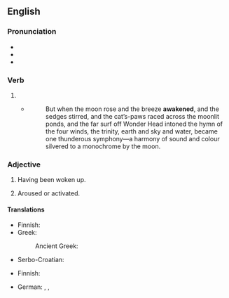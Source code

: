 ==English==

===Pronunciation===
* {{IPA|en|/əˈweɪkənd/}}
* {{hyph|en|awak|ened}}
* {{audio|en|en-us-awakened.ogg|Audio (US)}}

===Verb===
{{head|en|verb form}}

# {{en-past of|awaken}}
#* {{RQ:Chmbrs YngrSt|VIII}}
#*: But when the moon rose and the breeze '''awakened''', and the sedges stirred, and the cat’s-paws raced across the moonlit ponds, and the far surf off Wonder Head intoned the hymn of the four winds, the trinity, earth and sky and water, became one thunderous symphony&mdash;a harmony of sound and colour silvered to a monochrome by the moon.

===Adjective===
{{en-adj}}

# Having been woken up.
#: {{ux|en|the '''awakened''' baby began to cry}}
# Aroused or activated.
#: {{ux|en|an '''awakened''' interest in ballet}}

====Translations====
{{trans-top|having been woken up}}
* Finnish: {{t+|fi|herätetty}}
* Greek:
*: Ancient Greek: {{t|grc|ἔξυπνος}}
{{trans-mid}}
* Serbo-Croatian: {{t|sh|probuđen|m}}
{{trans-bottom}}

{{trans-top|aroused or activated}}
* Finnish: {{t+|fi|herätetty}}
{{trans-mid}}
{{trans-bottom}}

{{checktrans-top}}
* German: {{t|de|[[wecken|geweckt]]}}, {{t+|de|aufgeweckt}}, {{t+|de|erweckt}}
{{trans-mid}}
{{trans-bottom}}